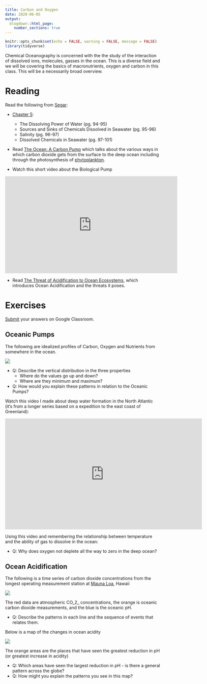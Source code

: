 ```yaml
---
title: Carbon and Oxygen
date: 2020-06-05
output:
  blogdown::html_page:
    number_sections: true
---
```


```r
knitr::opts_chunk$set(echo = FALSE, warning = FALSE, message = FALSE)
library(tidyverse)
```

Chemical Oceanography is concerned with the the study of the interaction of dissolved ions, molecules, gasses in the ocean. This is a diverse field and we will be covering the basics of macronutrients, oxygen and carbon in this class. This will be a necessarily broad overview.

# Reading

Read the following from [Segar](https://www.reefimages.com/oceansci.php):

- [Chapter 5](https://www.reefimages.com/oceans/SegarOcean4Chap05.pdf): 
  * The Dissolving Power of Water (pg. 94-95)
  * Sources and Sinks of Chemicals Dissolved in Seawater (pg. 95-96)
  * Salinity (pg. 96-97)
  * Dissolved Chemicals in Seawater (pg. 97-101)

- Read [The Ocean: A Carbon Pump](/docs/ocean-carbon-pump_ScientificItems_BD-2.pdf) which talks about the various ways in which carbon dioxide gets from the surface to the deep ocean including through the photosynthesis of [phytoplankton](https://en.wikipedia.org/wiki/Phytoplankton).

- Watch this short video about the Biological Pump

<iframe width="560" height="315" src="https://www.youtube.com/embed/U03MUHFuO2o" frameborder="0" allow="accelerometer; autoplay; encrypted-media; gyroscope; picture-in-picture" allowfullscreen></iframe>

- Read [The Threat of Acidification to Ocean Ecosystems](/docs/Current-Ocean_Acidification_Issue.pdf), which introduces Ocean Acidification and the threats it poses.

# Exercises

[Submit](https://classroom.google.com/u/4/c/ODEyOTAzMjY5MjJa/a/ODgzOTM0MzcxNzha/details) your answers on Google Classroom.

## Oceanic Pumps

The following are idealized profiles of Carbon, Oxygen and Nutrients from somewhere in the ocean.

![](/images/OceanSolutes18IV.png)

* Q: Describe the vertical distribution in the three properties 
    + Where do the values go up and down?
    + Where are they minimum and maximum?
* Q: How would you explain these patterns in relation to the Oceanic Pumps?

Watch this video I made about deep water formation in the North Atlantic (it's from a longer series based on a expedition to the east coast of Greenland):

<iframe src="https://player.vimeo.com/video/46944329" width="640" height="360" frameborder="0" allow="autoplay; fullscreen" allowfullscreen></iframe>

Using this video and remembering the relationship between temperature and the ability of gas to dissolve in the ocean:

* Q: Why does oxygen not deplete all the way to zero in the deep ocean?

## Ocean Acidification

The following is a time series of carbon dioxide concentrations from the longest operating measurement station at [Mauna Loa](https://www.esrl.noaa.gov/gmd/obop/mlo/), Hawaii

![](/images/manua_loa.png)

The red data are atmospheric CO_2_ concentrations, the orange is oceanic carbon dioxide measurements, and the blue is the oceanic pH.

* Q: Describe the patterns in each line and the sequence of events that relates them.

Below is a map of the changes in ocean acidity 

![](/images/Historical_Changes_in_Ocean_Acidity.jpg)

The orange areas are the places that have seen the greatest reduction in pH (or greatest increase in acidity)

* Q: Which areas have seen the largest reduction in pH - is there a general pattern across the globe?
* Q: How might you explain the patterns you see in this map?


